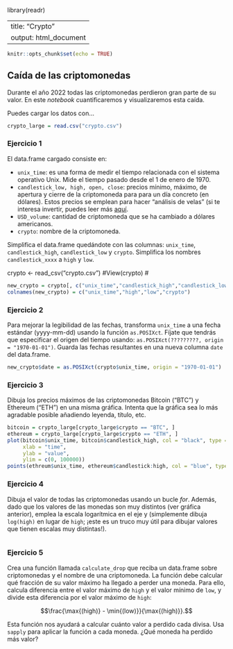 
library(readr)

---
title: "Crypto"
output: html_document
---

```r
knitr::opts_chunk$set(echo = TRUE)
```

## Caída de las criptomonedas

Durante el año 2022 todas las criptomonedas perdieron gran parte de su valor. 
En este *notebook* cuantificaremos y visualizaremos esta caída.

Puedes cargar los datos con...
```r
crypto_large = read.csv("crypto.csv")
```

### Ejercicio 1
El data.frame cargado consiste en:

* `unix_time`: es una forma de medir el tiempo relacionada con el sistema operativo
Unix. Mide el tiempo pasado desde el 1 de enero de 1970.
* `candlestick_low, high, open, close`: precios mínimo, máximo, de apertura y cierre
de la criptomoneda para para un día concreto (en dólares). Estos precios se emplean para 
hacer "análisis de velas" (si te interesa invertir, puedes leer más [aquí](https://www.investopedia.com/trading/candlestick-charting-what-is-it/). 
* `USD_volume`: cantidad de criptomoneda que se ha cambiado a dólares americanos.
* `crypto`: nombre de la criptomoneda. 

Simplifica el data.frame quedándote con las columnas: `unix_time`, `candlestick_high`, 
`candlestick_low` y `crypto`. Simplifica los nombres `candlestick_xxxx` a `high` y `low`.


crypto <- read_csv("crypto.csv")
#View(crypto)
#
```r
new_crypto = crypto[, c("unix_time","candlestick_high","candlestick_low","crypto")]
colnames(new_crypto) = c("unix_time","high","low","crypto")
```

### Ejercicio 2
Para mejorar la legibilidad de las fechas, transforma `unix_time` a una fecha 
estándar (yyyy-mm-dd) usando la función `as.POSIXct`. Fíjate que tendrás que 
especificar el origen del tiempo usando: `as.POSIXct(?????????, origin = "1970-01-01")`.
Guarda las fechas resultantes en una nueva columna `date` del data.frame.

```r
new_crypto$date = as.POSIXct(crypto$unix_time, origin = "1970-01-01")
```


### Ejercicio 3
Dibuja los precios máximos de las criptomonedas Bitcoin ("BTC") y Ethereum ("ETH")
en una misma gráfica. Intenta que la gráfica sea lo más agradable posible añadiendo
leyenda, título, etc.

```r
bitcoin = crypto_large[crypto_large$crypto == "BTC", ]
ethereum = crypto_large[crypto_large$crypto == "ETH", ]
plot(bitcoin$unix_time, bitcoin$candlestick_high, col = "black", type = "l",
     xlab = "time",
     ylab = "value",
     ylim = c(0, 100000))
points(ethreum$unix_time, ethereum$candlestick:high, col = "blue", type = "l") 
```

### Ejercicio 4
Dibuja el valor de todas las criptomonedas usando un bucle *for*. Además, dado
que los valores de las monedas son muy distintos (ver gráfica anterior), emplea
la escala logarítmica en el eje y (simplemente dibuja `log(high)` en lugar de 
`high`; ¡este es un truco muy útil para dibujar valores que tienen escalas 
muy distintas!).

```r
```

### Ejercicio 5
Crea una función llamada `calculate_drop` que reciba un data.frame sobre
criptomonedas y el nombre de una criptomoneda. La función debe calcular qué
fracción de su valor máximo ha llegado a perder una moneda. Para ello, 
calcula diferencia entre el valor máximo de `high` y el valor mínimo de `low`, y
divide esta diferencia por el valor máximo de `high`:

$$\frac{\max{(high)} - \min{(low)}}{\max{(high)}}.$$

Esta función nos ayudará a calcular cuánto valor a perdido cada divisa. Usa
`sapply` para aplicar la función a cada moneda. ¿Qué moneda ha perdido más valor?

```r
```
